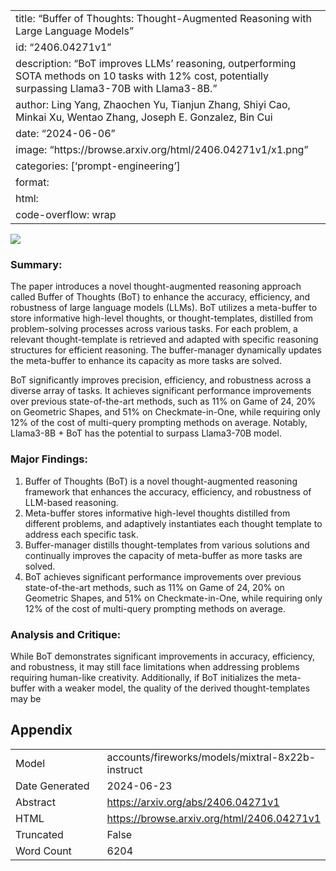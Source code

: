 
---
title: "Buffer of Thoughts: Thought-Augmented Reasoning with Large Language Models"
id: "2406.04271v1"
description: "BoT improves LLMs' reasoning, outperforming SOTA methods on 10 tasks with 12% cost, potentially surpassing Llama3-70B with Llama3-8B."
author: Ling Yang, Zhaochen Yu, Tianjun Zhang, Shiyi Cao, Minkai Xu, Wentao Zhang, Joseph E. Gonzalez, Bin Cui
date: "2024-06-06"
image: "https://browse.arxiv.org/html/2406.04271v1/x1.png"
categories: ['prompt-engineering']
format:
  html:
    code-overflow: wrap
---

![](https://browse.arxiv.org/html/2406.04271v1/x1.png)

### Summary:

The paper introduces a novel thought-augmented reasoning approach called Buffer of Thoughts (BoT) to enhance the accuracy, efficiency, and robustness of large language models (LLMs). BoT utilizes a meta-buffer to store informative high-level thoughts, or thought-templates, distilled from problem-solving processes across various tasks. For each problem, a relevant thought-template is retrieved and adapted with specific reasoning structures for efficient reasoning. The buffer-manager dynamically updates the meta-buffer to enhance its capacity as more tasks are solved.

BoT significantly improves precision, efficiency, and robustness across a diverse array of tasks. It achieves significant performance improvements over previous state-of-the-art methods, such as 11% on Game of 24, 20% on Geometric Shapes, and 51% on Checkmate-in-One, while requiring only 12% of the cost of multi-query prompting methods on average. Notably, Llama3-8B + BoT has the potential to surpass Llama3-70B model.

### Major Findings:

1. Buffer of Thoughts (BoT) is a novel thought-augmented reasoning framework that enhances the accuracy, efficiency, and robustness of LLM-based reasoning.
2. Meta-buffer stores informative high-level thoughts distilled from different problems, and adaptively instantiates each thought template to address each specific task.
3. Buffer-manager distills thought-templates from various solutions and continually improves the capacity of meta-buffer as more tasks are solved.
4. BoT achieves significant performance improvements over previous state-of-the-art methods, such as 11% on Game of 24, 20% on Geometric Shapes, and 51% on Checkmate-in-One, while requiring only 12% of the cost of multi-query prompting methods on average.

### Analysis and Critique:

While BoT demonstrates significant improvements in accuracy, efficiency, and robustness, it may still face limitations when addressing problems requiring human-like creativity. Additionally, if BoT initializes the meta-buffer with a weaker model, the quality of the derived thought-templates may be

## Appendix

|          |          |
|----------|----------|
| Model     | accounts/fireworks/models/mixtral-8x22b-instruct       |
| Date Generated     | 2024-06-23       |
| Abstract | [https://arxiv.org/abs/2406.04271v1](https://arxiv.org/abs/2406.04271v1)        |
| HTML     | [https://browse.arxiv.org/html/2406.04271v1](https://browse.arxiv.org/html/2406.04271v1)       |
| Truncated       | False       |
| Word Count       | 6204       |